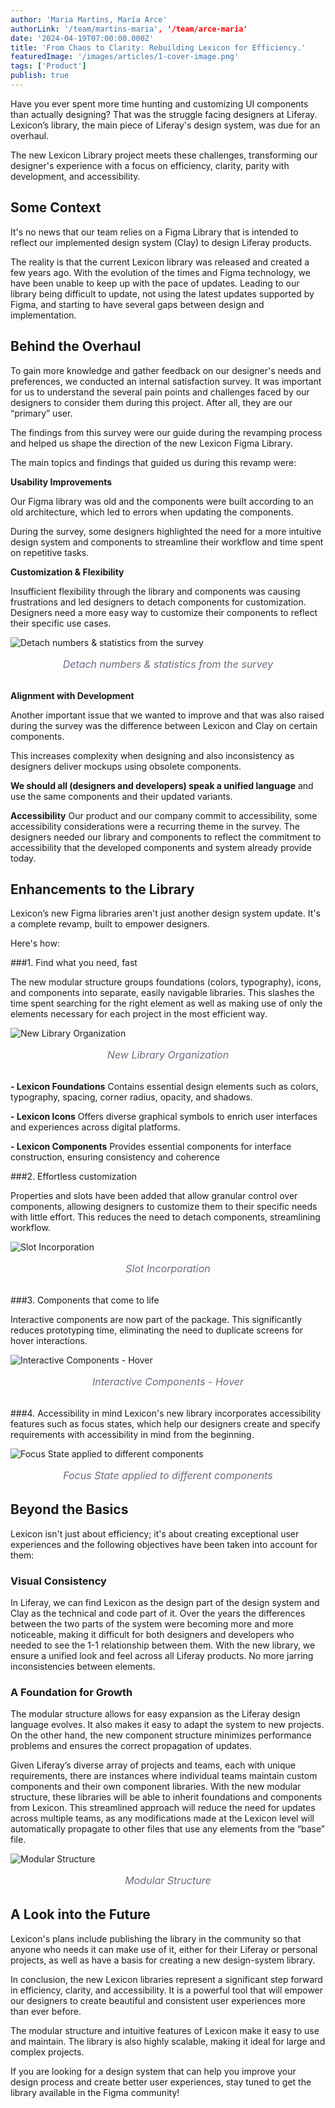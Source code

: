 ```yaml
---
author: 'Maria Martins, María Arce'
authorLink: '/team/martins-maria', '/team/arce-maria'
date: '2024-04-19T07:00:00.000Z'
title: 'From Chaos to Clarity: Rebuilding Lexicon for Efficiency.'
featuredImage: '/images/articles/1-cover-image.png'
tags: ['Product']
publish: true
---
```


Have you ever spent more time hunting and customizing UI components than actually designing? That was the struggle facing designers at Liferay. Lexicon’s library, the main piece of Liferay's design system, was due for an overhaul. 

The new Lexicon Library project meets these challenges, transforming our designer's experience with a focus on efficiency, clarity, parity with development, and accessibility. 


## Some Context

It's no news that our team relies on a Figma Library that is intended to reflect our implemented design system (Clay) to design Liferay products. 

The reality is that the current Lexicon library was released and created a few years ago. With the evolution of the times and Figma technology, we have been unable to keep up with the pace of updates. Leading to our library being difficult to update, not using the latest updates supported by Figma, and starting to have several gaps between design and implementation.


## Behind the Overhaul

To gain more knowledge and gather feedback on our designer's needs and preferences, we conducted an internal satisfaction survey. It was important for us to understand the several pain points and challenges faced by our designers to consider them during this project. After all, they are our “primary” user. 

The findings from this survey were our guide during the revamping process and helped us shape the direction of the new Lexicon Figma Library.

The main topics and findings that guided us during this revamp were:

**Usability Improvements**

Our Figma library was old and the components were built according to an old architecture, which led to errors when updating the components.

During the survey, some designers highlighted the need for a more intuitive design system and components to streamline their workflow and time spent on repetitive tasks.

**Customization & Flexibility**

Insufficient flexibility through the library and components was causing frustrations and led designers to detach components for customization. Designers need a more easy way to customize their components to reflect their specific use cases.

![Detach numbers & statistics from the survey](/2-statistics.png)
<p style="text-align: center; font-size: 1rem; font-style: italic; color: #6b6c7e; margin-bottom: 2rem">Detach numbers & statistics from the survey</p>

**Alignment with Development**

Another important issue that we wanted to improve and that was also raised during the survey was the difference between Lexicon and Clay on certain components.

This increases complexity when designing and also inconsistency as designers deliver mockups using obsolete components.

**We should all (designers and developers) speak a unified language** and use the same components and their updated variants.

**Accessibility**
Our product and our company commit to accessibility, some accessibility considerations were a recurring theme in the survey. The designers needed our library and components to reflect the commitment to accessibility that the developed components and system already provide today.

## Enhancements to the Library

Lexicon’s new Figma libraries aren't just another design system update. It's a complete revamp, built to empower designers. 

Here's how: 

###1. Find what you need, fast

The new modular structure groups foundations (colors, typography), icons, and components into separate, easily navigable libraries. This slashes the time spent searching for the right element as well as making use of only the elements necessary for each project in the most efficient way.

![New Library Organization](/3-how-is-organized.png)
<p style="text-align: center; font-size: 1rem; font-style: italic; color: #6b6c7e; margin-bottom: 2rem">New Library Organization</p>

**- Lexicon Foundations**
Contains essential design elements such as colors, typography, spacing, corner radius, opacity, and shadows.

**- Lexicon Icons**
Offers diverse graphical symbols to enrich user interfaces and experiences across digital platforms.

**- Lexicon Components**
Provides essential components for interface construction, ensuring consistency and coherence

###2. Effortless customization

Properties and slots have been added that allow granular control over components, allowing designers to customize them to their specific needs with little effort. This reduces the need to detach components, streamlining workflow.

![Slot Incorporation](/4-slots.png)
<p style="text-align: center; font-size: 1rem; font-style: italic; color: #6b6c7e; margin-bottom: 2rem">Slot Incorporation</p>

###3. Components that come to life

Interactive components are now part of the package. This significantly reduces prototyping time, eliminating the need to duplicate screens for hover interactions.

![Interactive Components - Hover](/5-interactive.png)
<p style="text-align: center; font-size: 1rem; font-style: italic; color: #6b6c7e; margin-bottom: 2rem">Interactive Components - Hover</p>

###4. Accessibility in mind
Lexicon's new library incorporates accessibility features such as focus states, which help our designers create and specify requirements with accessibility in mind from the beginning.

![Focus State applied to different components](/6-acessibility-in-mind.png)
<p style="text-align: center; font-size: 1rem; font-style: italic; color: #6b6c7e; margin-bottom: 2rem">Focus State applied to different components</p>

## Beyond the Basics

Lexicon isn't just about efficiency; it's about creating exceptional user experiences and the following objectives have been taken into account for them:

### Visual Consistency

In Liferay, we can find Lexicon as the design part of the design system and Clay as the technical and code part of it. Over the years the differences between the two parts of the system were becoming more and more noticeable, making it difficult for both designers and developers who needed to see the 1-1 relationship between them. With the new library, we ensure a unified look and feel across all Liferay products. No more jarring inconsistencies between elements.

### A Foundation for Growth

The modular structure allows for easy expansion as the Liferay design language evolves. It also makes it easy to adapt the system to new projects. On the other hand, the new component structure minimizes performance problems and ensures the correct propagation of updates.

Given Liferay’s diverse array of projects and teams, each with unique requirements, there are instances where individual teams maintain custom components and their own component libraries. With the new modular structure, these libraries will be able to inherit foundations and components from Lexicon. This streamlined approach will reduce the need for updates across multiple teams, as any modifications made at the Lexicon level will automatically propagate to other files that use any elements from the “base” file.

![Modular Structure](/7-foundation-for-growth.png) 
<p style="text-align: center; font-size: 1rem; font-style: italic; color: #6b6c7e; margin-bottom: 2rem">Modular Structure</p>

## A Look into the Future

Lexicon's plans include publishing the library in the community so that anyone who needs it can make use of it, either for their Liferay or personal projects, as well as have a basis for creating a new design-system library.

In conclusion, the new Lexicon libraries represent a significant step forward in efficiency, clarity, and accessibility. It is a powerful tool that will empower our designers to create beautiful and consistent user experiences more than ever before.

The modular structure and intuitive features of Lexicon make it easy to use and maintain. The library is also highly scalable, making it ideal for large and complex projects.

If you are looking for a design system that can help you improve your design process and create better user experiences, stay tuned to get the library available in the Figma community!